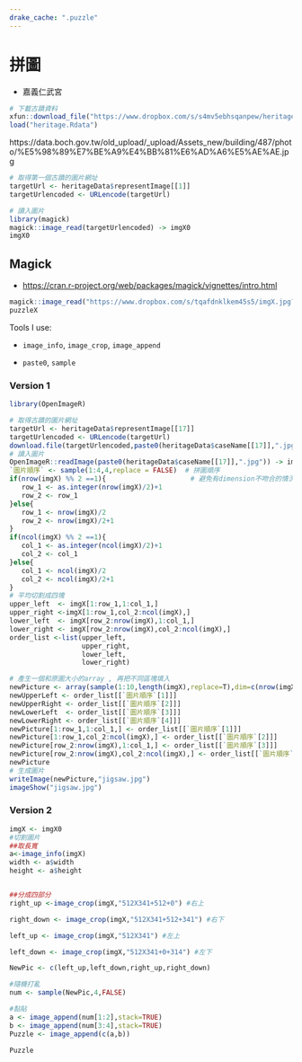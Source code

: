 ```yaml
---
drake_cache: ".puzzle"
---
```


# 拼圖

  * 嘉義仁武宮

```r
# 下載古蹟資料
xfun::download_file("https://www.dropbox.com/s/s4mv5ebhsqanpew/heritage.Rdata?dl=1", mode="wb")
load("heritage.Rdata")
```

https://data.boch.gov.tw/old_upload/_upload/Assets_new/building/487/photo/%E5%98%89%E7%BE%A9%E4%BB%81%E6%AD%A6%E5%AE%AE.jpg

```r
# 取得第一個古蹟的圖片網址
targetUrl <- heritageData$representImage[[1]]
targetUrlencoded <- URLencode(targetUrl)

# 讀入圖片
library(magick)
magick::image_read(targetUrlencoded) -> imgX0
imgX0
```

## Magick

 * <https://cran.r-project.org/web/packages/magick/vignettes/intro.html>
 
```r
magick::image_read("https://www.dropbox.com/s/tqafdnklkem45s5/imgX.jpg?dl=1") -> puzzleX
puzzleX
```

 
Tools I use: 

  * `image_info`, `image_crop`, `image_append`
  
  * `paste0`, `sample`
  
### Version 1

```r
library(OpenImageR)
```

```r
# 取得古蹟的圖片網址
targetUrl <- heritageData$representImage[[17]]
targetUrlencoded <- URLencode(targetUrl)
download.file(targetUrlencoded,paste0(heritageData$caseName[[17]],".jpg"))
# 讀入圖片
OpenImageR::readImage(paste0(heritageData$caseName[[17]],".jpg")) -> imgX
`圖片順序` <- sample(1:4,4,replace = FALSE)  # 拼圖順序
if(nrow(imgX) %% 2 ==1){                     # 避免有dimension不吻合的情況
   row_1 <- as.integer(nrow(imgX)/2)+1
   row_2 <- row_1
}else{
   row_1 <- nrow(imgX)/2
   row_2 <- nrow(imgX)/2+1
}
if(ncol(imgX) %% 2 ==1){
   col_1 <- as.integer(ncol(imgX)/2)+1
   col_2 <- col_1
}else{
   col_1 <- ncol(imgX)/2
   col_2 <- ncol(imgX)/2+1
}
# 平均切割成四塊
upper_left  <- imgX[1:row_1,1:col_1,] 
upper_right <-imgX[1:row_1,col_2:ncol(imgX),]
lower_left  <- imgX[row_2:nrow(imgX),1:col_1,]
lower_right <- imgX[row_2:nrow(imgX),col_2:ncol(imgX),]
order_list <-list(upper_left,
                  upper_right,
                  lower_left,
                  lower_right)

# 產生一個和原圖大小的array , 再把不同區塊填入
newPicture <- array(sample(1:10,length(imgX),replace=T),dim=c(nrow(imgX),ncol(imgX),3))
newUpperLeft <- order_list[[`圖片順序`[1]]]
newUpperRight <- order_list[[`圖片順序`[2]]]
newLowerLeft  <- order_list[[`圖片順序`[3]]]
newLowerRight <- order_list[[`圖片順序`[4]]]
newPicture[1:row_1,1:col_1,] <- order_list[[`圖片順序`[1]]]
newPicture[1:row_1,col_2:ncol(imgX),] <- order_list[[`圖片順序`[2]]]
newPicture[row_2:nrow(imgX),1:col_1,] <- order_list[[`圖片順序`[3]]]
newPicture[row_2:nrow(imgX),col_2:ncol(imgX),] <- order_list[[`圖片順序`[4]]]
newPicture
# 生成圖片
writeImage(newPicture,"jigsaw.jpg")
imageShow("jigsaw.jpg")

```

### Version 2

```r
imgX <- imgX0
#切割圖片
##取長寬
a<-image_info(imgX)
width <- a$width
height <- a$height


##分成四部分
right_up <-image_crop(imgX,"512X341+512+0") #右上

right_down <- image_crop(imgX,"512X341+512+341") #右下

left_up <- image_crop(imgX,"512X341") #左上

left_down <- image_crop(imgX,"512X341+0+314") #左下

NewPic <- c(left_up,left_down,right_up,right_down)

#隨機打亂
num <- sample(NewPic,4,FALSE)

#黏貼
a <- image_append(num[1:2],stack=TRUE)
b <- image_append(num[3:4],stack=TRUE)
Puzzle <- image_append(c(a,b))

Puzzle

```


